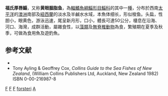 {{Speciesbox
| taxon = Aldrichetta forsteri
| authority = Valenciennes, 1836
| status = NE
| status_system = IUCN3.1
| synonyms = *''Agonostoma diemensis''<br /><small>Richardson, 1840</small>
*''Agonostomus forsteri''<br /><small>Valenciennes, 1836</small>
*''Aldrichetta forsteri nonpilcharda''<br /><small>*''Dajaus diemensis''<br />Whitley, 1951</small>
*''Mugil albula''<br /><small>Forster, 1801</small>
}}

'''福氏厚唇鯔'''，又称'''黄眼胭脂鱼'''，為[[輻鰭魚綱|輻鰭魚綱]][[鯔形目|鯔形目]][[鯔科|鯔科]]的其中一[[種|種]]，分布於西南[[太平洋|太平洋]]的[[澳洲|澳洲]]南部及[[紐西蘭|紐西蘭]]的淡水及半鹹水水域，本魚体细长，形似梭鱼。头扁，性胆小，眼黄色，游泳迅速，尾呈新月形，口小，體長可達50公分，棲息在沿海、河口、海灣，成群活動，屬雜食性，以[[藻類|藻類]]及[[無脊椎動物|無脊椎動物]]為食，繁殖期在夏季及秋季，可做為食用魚及遊釣魚。

== 参考文献 ==
{{refbegin}}
* {{FishBase species | genus = Aldrichetta | species = forsteri | month = February | year = 2006}}
* Tony Ayling & Geoffrey Cox, ''Collins Guide to the Sea Fishes of New Zealand'',  (William Collins Publishers Ltd, Auckland, New Zealand 1982) ISBN 0-00-216987-8
{{refend}}

{{taxonbar}}
[[Category:_年描述的鱼类|F]]
[[Category:食用魚|F]]
[[Category:單種屬魚類|F]]
[[Category:厚唇鯔屬|forsteri]]
[[Category:1836年描述的魚類|A]]